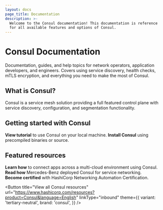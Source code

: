 ```yaml
---
layout: docs
page_title: Documentation
description: >-
  Welcome to the Consul documentation! This documentation is reference material
  for all available features and options of Consul.
---
```


# Consul Documentation

<p className="g-type-body-large">
  Documentation, guides, and help topics for network operators, application
  developers, and engineers. Covers using service discovery, health checks, mTLS
  encryption, and everything you need to make the most of Consul.
</p>

## What is Consul?

Consul is a service mesh solution providing a full featured control plane with service discovery, configuration, and segmentation functionality.

<VideoModalCta
  title="Introduction to HashiCorp Consul"
  presenter="Armon Dadgar"
  presenterRole="HashiCorp CTO and Co-founder"
  videoEmbedSrc="https://www.youtube.com/embed/mxeMdl0KvBI"
  brand="consul"
/>

## Getting started with Consul

<Cards>
  <Card
    icon="video"
    url="https://learn.hashicorp.com/tutorials/consul/get-started-install"
    brand="consul"
    themedCard={true}
  >
    <strong>View tutorial</strong> to use Consul on your local machine.
  </Card>
  <Card icon="download" url="/docs/install" brand="consul" themedCard={true}>
    <strong>Install Consul</strong> using precompiled binaries or source.
  </Card>
</Cards>

## Featured resources

<Cards>
  <Card
    label="Demo"
    url="https://www.hashicorp.com/resources/connecting-apps-across-the-cloud"
    brand="consul"
  >
    <strong>Learn how</strong> to connect apps across a multi-cloud environment
    using Consul.
  </Card>
  <Card
    label="Customer Story"
    url="https://www.hashicorp.com/case-studies/mercedes"
    brand="consul"
  >
    <strong>Read how</strong> Mercedes-Benz deployed Consul for service
    networking.
  </Card>
  <Card
    label="Certification"
    url="https://www.hashicorp.com/certification/consul-associate"
    brand="consul"
  >
    <strong>Become certified</strong> with HashiCorp Networking Automation
    Certification.
  </Card>
</Cards>

<Button
  title="View all Consul resources"
  url="https://www.hashicorp.com/resources?product=Consul&language=English"
  linkType="inbound"
  theme={{
    variant: 'tertiary-neutral',
    brand: 'consul',
  }}
/>
